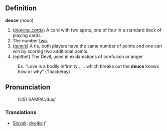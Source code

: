 ==Definition==

<b>deuce</b> (<i>noun</i>)
# (<i>[[playing_cards]]</i>) A card with two spots, one of four in a standard deck of playing cards.
# The number [[two]].
# (<i>[[tennis]]</i>) A tie, both players have the same number of points and one can win by scoring two additional points.
# (epithet) The Devil, used in exclamations of confusion or anger
:Ex. “Love is a bodily infirmity . . . which breaks out the <b>deuce</b> knows how or why” (Thackeray)

==Pronunciation==
:(US) SAMPA:/dus/

===Translations===

*[[Slovak]]: [[dvojka]] ''f''